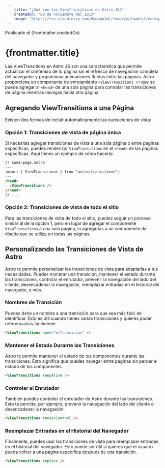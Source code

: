 ---
    title: "¿Qué son las ViewTransitions en Astro JS?"
    createdOn: "08 de noviembre del 2023"
    image: "https://res.cloudinary.com/dywvpo1ml/image/upload/v1/media/blog/portadas/view-transitions_xr54gm"
---

<span id="date">Publicado el {frontmatter.createdOn}</span>
# {frontmatter.title}

Las ViewTransitions en Astro JS son una característica que permite actualizar el contenido de tu página sin el refresco de navegación completa del navegador y proporciona animaciones fluidas entre las páginas. Astro proporciona un componente de enrutamiento `<ViewTransitions />` que se puede agregar al `<head>` de una sola página para controlar las transiciones de página mientras navegas hacia otra página.

## Agregando ViewTransitions a una Página

Existen dos formas de incluir automáticamente las transiciones de vista:

### Opción 1: Transiciones de vista de página única

Si necesitas agregar transiciones de vista a una sola página o entre páginas específicas, puedes renderizar `ViewTransitions` en el `<head>` de las páginas específicas. Aquí tienes un ejemplo de cómo hacerlo:

```markdown
// some-page.astro
---
import { ViewTransitions } from "astro:transitions";
---
<head>
  <ViewTransitions />
</head>
// ...
```

### Opción 2: Transiciones de vista de todo el sitio

Para las transiciones de vista de todo el sitio, puedes seguir un proceso similar al de la opción 1, pero en lugar de agregar el componente `ViewTransitions` a una sola página, lo agregarías a un componente de diseño que se utiliza en todas las páginas.

## Personalizando las Transiciones de Vista de Astro

Astro te permite personalizar las transiciones de vista para adaptarlas a tus necesidades. Puedes nombrar una transición, mantener el estado durante las transiciones, controlar el enrutador, prevenir la navegación del lado del cliente, desencadenar la navegación, reemplazar entradas en el historial del navegador, y más.

### Nombres de Transición

Puedes darle un nombre a una transición para que sea más fácil de identificar. Esto es útil cuando tienes varias transiciones y quieres poder referenciarlas fácilmente.

```markdown
<ViewTransitions name="miTransicion" />
```

### Mantener el Estado Durante las Transiciones

Astro te permite mantener el estado de tus componentes durante las transiciones. Esto significa que puedes navegar entre páginas sin perder el estado de tus componentes.

```markdown
<ViewTransitions keepAlive />
```

### Controlar el Enrutador

También puedes controlar el enrutador de Astro durante las transiciones. Esto te permite, por ejemplo, prevenir la navegación del lado del cliente o desencadenar la navegación.

```markdown
<ViewTransitions routerControl />
```

### Reemplazar Entradas en el Historial del Navegador

Finalmente, puedes usar las transiciones de vista para reemplazar entradas en el historial del navegador. Esto puede ser útil si quieres que el usuario pueda volver a una página específica después de una transición.

```markdown
<ViewTransitions replace />
```